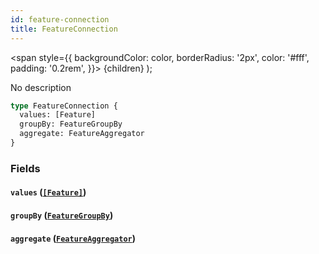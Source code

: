 ```yaml
---
id: feature-connection
title: FeatureConnection
---
```


<span
style={{
      backgroundColor: color,
      borderRadius: '2px',
      color: '#fff',
      padding: '0.2rem',
    }}>
{children}
</span>
);

No description

```graphql
type FeatureConnection {
  values: [Feature]
  groupBy: FeatureGroupBy
  aggregate: FeatureAggregator
}
```

### Fields

#### `values` ([`[Feature]`](/v1/objects/feature))

#### `groupBy` ([`FeatureGroupBy`](/v1/objects/feature-group-by))

#### `aggregate` ([`FeatureAggregator`](/v1/objects/feature-aggregator))
